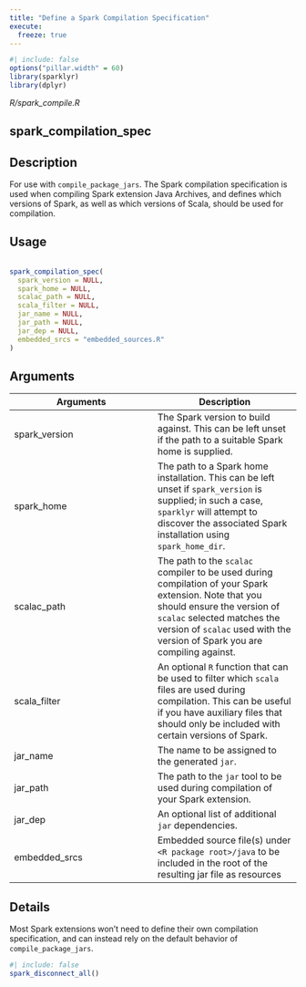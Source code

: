 ```yaml
---
title: "Define a Spark Compilation Specification"
execute:
  freeze: true
---
```


```r
#| include: false
options("pillar.width" = 60)
library(sparklyr) 
library(dplyr)
```

*R/spark_compile.R*

## spark_compilation_spec

## Description
 For use with `compile_package_jars`. The Spark compilation specification is used when compiling Spark extension Java Archives, and defines which versions of Spark, as well as which versions of Scala, should be used for compilation. 


## Usage
```r
 
spark_compilation_spec( 
  spark_version = NULL, 
  spark_home = NULL, 
  scalac_path = NULL, 
  scala_filter = NULL, 
  jar_name = NULL, 
  jar_path = NULL, 
  jar_dep = NULL, 
  embedded_srcs = "embedded_sources.R" 
) 
```

## Arguments
|Arguments|Description|
|---|---|
| spark_version | The Spark version to build against. This can be left unset if the path to a suitable Spark home is supplied. |
| spark_home | The path to a Spark home installation. This can be left unset if `spark_version` is supplied; in such a case, `sparklyr` will attempt to discover the associated Spark installation using `spark_home_dir`. |
| scalac_path | The path to the `scalac` compiler to be used during compilation of your Spark extension. Note that you should ensure the version of `scalac` selected matches the version of `scalac` used with the version of Spark you are compiling against. |
| scala_filter | An optional `R` function that can be used to filter which `scala` files are used during compilation. This can be useful if you have auxiliary files that should only be included with certain versions of Spark. |
| jar_name | The name to be assigned to the generated `jar`. |
| jar_path | The path to the `jar` tool to be used during compilation of your Spark extension. |
| jar_dep | An optional list of additional `jar` dependencies. |
| embedded_srcs | Embedded source file(s) under `<R package root>/java` to be included in the root of the resulting jar file as resources |

## Details
 Most Spark extensions won't need to define their own compilation specification, and can instead rely on the default behavior of `compile_package_jars`. 







```r
#| include: false
spark_disconnect_all()
```
